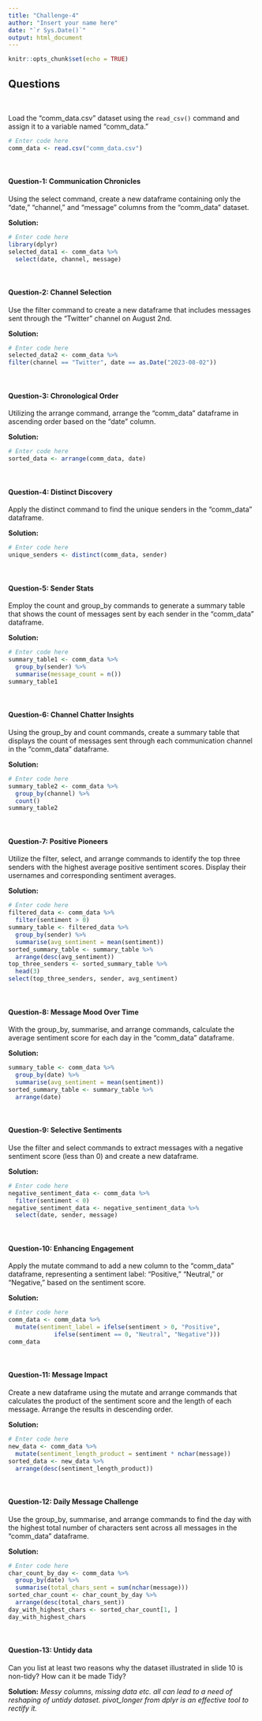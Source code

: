```yaml
---
title: "Challenge-4"
author: "Insert your name here"
date: "`r Sys.Date()`"
output: html_document
---
```


```r
knitr::opts_chunk$set(echo = TRUE)
```

<style>
p.comment {
background-color: #DBDBDB;
padding: 10px;
border: 1px solid black;
margin-left: 25px;
border-radius: 5px;
font-style: italic;
}

</style>

## Questions
<br>

Load the "comm_data.csv" dataset using the `read_csv()` command and assign it to a variable named "comm_data." 

```r
# Enter code here
comm_data <- read.csv("comm_data.csv")
```
<br>


#### Question-1: Communication Chronicles

Using the select command, create a new dataframe containing only the "date," "channel," and "message" columns from the "comm_data" dataset.

**Solution:**

```r
# Enter code here
library(dplyr)
selected_data1 <- comm_data %>%
  select(date, channel, message)
```
<br>

#### Question-2: Channel Selection

Use the filter command to create a new dataframe that includes messages sent through the "Twitter" channel on August 2nd.

**Solution:**

```r
# Enter code here
selected_data2 <- comm_data %>%
filter(channel == "Twitter", date == as.Date("2023-08-02"))
```
<br>

#### Question-3: Chronological Order

Utilizing the arrange command, arrange the "comm_data" dataframe in ascending order based on the "date" column.

**Solution:**

```r
# Enter code here
sorted_data <- arrange(comm_data, date)
```
<br>

#### Question-4: Distinct Discovery

Apply the distinct command to find the unique senders in the "comm_data" dataframe.

**Solution:**

```r
# Enter code here
unique_senders <- distinct(comm_data, sender)
```
<br>

#### Question-5: Sender Stats

Employ the count and group_by commands to generate a summary table that shows the count of messages sent by each sender in the "comm_data" dataframe.

**Solution:**

```r
# Enter code here
summary_table1 <- comm_data %>%
  group_by(sender) %>%
  summarise(message_count = n())
summary_table1
```
<br>

#### Question-6: Channel Chatter Insights

Using the group_by and count commands, create a summary table that displays the count of messages sent through each communication channel in the "comm_data" dataframe.

**Solution:**

```r
# Enter code here
summary_table2 <- comm_data %>%
  group_by(channel) %>%
  count()
summary_table2
```
<br>

#### Question-7: Positive Pioneers

Utilize the filter, select, and arrange commands to identify the top three senders with the highest average positive sentiment scores. Display their usernames and corresponding sentiment averages.

**Solution:**

```r
# Enter code here
filtered_data <- comm_data %>%
  filter(sentiment > 0)
summary_table <- filtered_data %>%
  group_by(sender) %>%
  summarise(avg_sentiment = mean(sentiment))
sorted_summary_table <- summary_table %>%
  arrange(desc(avg_sentiment))
top_three_senders <- sorted_summary_table %>%
  head(3)
select(top_three_senders, sender, avg_sentiment)

```
<br>

#### Question-8: Message Mood Over Time

With the group_by, summarise, and arrange commands, calculate the average sentiment score for each day in the "comm_data" dataframe.

**Solution:**

```r
summary_table <- comm_data %>%
  group_by(date) %>%
  summarise(avg_sentiment = mean(sentiment))
sorted_summary_table <- summary_table %>%
  arrange(date)
```
<br>

#### Question-9: Selective Sentiments

Use the filter and select commands to extract messages with a negative sentiment score (less than 0) and create a new dataframe.

**Solution:**

```r
# Enter code here
negative_sentiment_data <- comm_data %>%
  filter(sentiment < 0)
negative_sentiment_data <- negative_sentiment_data %>%
  select(date, sender, message)
```
<br>

#### Question-10: Enhancing Engagement

Apply the mutate command to add a new column to the "comm_data" dataframe, representing a sentiment label: "Positive," "Neutral," or "Negative," based on the sentiment score.

**Solution:**

```r
# Enter code here
comm_data <- comm_data %>%
  mutate(sentiment_label = ifelse(sentiment > 0, "Positive",
             ifelse(sentiment == 0, "Neutral", "Negative")))
comm_data
```
<br>

#### Question-11: Message Impact

Create a new dataframe using the mutate and arrange commands that calculates the product of the sentiment score and the length of each message. Arrange the results in descending order.

**Solution:**

```r
# Enter code here
new_data <- comm_data %>%
  mutate(sentiment_length_product = sentiment * nchar(message))
sorted_data <- new_data %>%
  arrange(desc(sentiment_length_product))
```
<br>

#### Question-12: Daily Message Challenge

Use the group_by, summarise, and arrange commands to find the day with the highest total number of characters sent across all messages in the "comm_data" dataframe.

**Solution:**

```r
# Enter code here
char_count_by_day <- comm_data %>%
  group_by(date) %>%
  summarise(total_chars_sent = sum(nchar(message)))
sorted_char_count <- char_count_by_day %>%
  arrange(desc(total_chars_sent))
day_with_highest_chars <- sorted_char_count[1, ]
day_with_highest_chars
```
<br>

#### Question-13: Untidy data

Can you list at least two reasons why the dataset illustrated in slide 10 is non-tidy? How can it be made Tidy?

**Solution:** _Messy columns, missing data etc. all can lead to a need of reshaping of untidy dataset. pivot_longer from dplyr is an effective tool to rectify it._